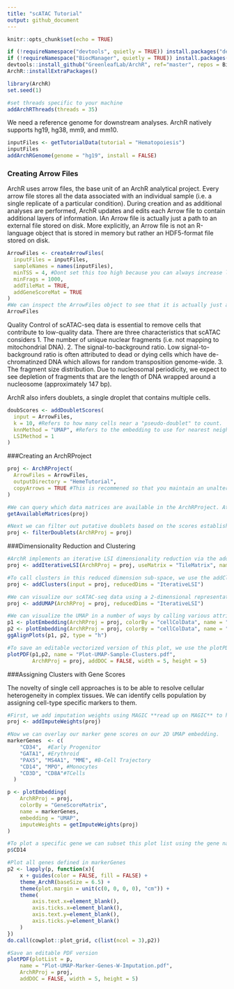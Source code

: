 ```yaml
---
title: "scATAC Tutorial"
output: github_document
---
```


```r
knitr::opts_chunk$set(echo = TRUE)
```

```r
if (!requireNamespace("devtools", quietly = TRUE)) install.packages("devtools")
if (!requireNamespace("BiocManager", quietly = TRUE)) install.packages("BiocManager")
devtools::install_github("GreenleafLab/ArchR", ref="master", repos = BiocManager::repositories())
ArchR::installExtraPackages()
```


```r
library(ArchR)
set.seed(1)
```

```r
#set threads specific to your machine
addArchRThreads(threads = 35) 
```

We need a reference genome for downstream analyses. ArchR natively supports hg19, hg38, mm9, and mm10.

```r
inputFiles <- getTutorialData(tutorial = "Hematopoiesis")
inputFiles
addArchRGenome(genome = "hg19", install = FALSE)
```
### Creating Arrow Files

ArchR uses arrow files, the base unit of an ArchR analytical project. Every arrow file stores all the data associated with an individual sample (i.e. a single replicate of a particular condition). During creation and as additional analyses are performed, ArchR updates and edits each Arrow file to contain additional layers of information. IAn Arrow file is actually just a path to an external file stored on disk. More explicitly, an Arrow file is not an R-language object that is stored in memory but rather an HDF5-format file stored on disk.

```r
ArrowFiles <- createArrowFiles(
  inputFiles = inputFiles,
  sampleNames = names(inputFiles),
  minTSS = 4, #Dont set this too high because you can always increase later
  minFrags = 1000, 
  addTileMat = TRUE,
  addGeneScoreMat = TRUE
)
#We can inspect the ArrowFiles object to see that it is actually just a character vector of Arrow file paths.
ArrowFiles
```

Quality Control of scATAC-seq data is essential to remove cells that contribute to low-quality data. There are three characteristics that scATAC considers 
1. The number of unique nuclear fragments (i.e. not mapping to mitochondrial DNA).
2. The signal-to-background ratio. Low signal-to-background ratio is often attributed to dead or dying cells which have de-chromatinzed DNA which allows for random transposition genome-wide.
3. The fragment size distribution. Due to nucleosomal periodicity, we expect to see depletion of fragments that are the length of DNA wrapped around a nucleosome (approximately 147 bp).

ArchR also infers doublets, a single droplet that contains multiple cells.
```r
doubScores <- addDoubletScores(
  input = ArrowFiles,
  k = 10, #Refers to how many cells near a "pseudo-doublet" to count.
  knnMethod = "UMAP", #Refers to the embedding to use for nearest neighbor search.
  LSIMethod = 1
)
```

###Creating an ArchRProject
```r
proj <- ArchRProject(
  ArrowFiles = ArrowFiles, 
  outputDirectory = "HemeTutorial",
  copyArrows = TRUE #This is recommened so that you maintain an unaltered copy for later usage.
)

#We can query which data matrices are available in the ArchRProject. At this point in time, we should have “GeneScoreMatrix” and “TileMatrix”. As we continue to work and add to the ArchRProject, we can use the following function to query which matricies are added to the project.
getAvailableMatrices(proj)

#Next we can filter out putative doublets based on the scores established in the `infer doublets` chunk. Importantly, this does not delete the data from the Arrow files, but rather forces ArchRProject to ignore these cells. 
proj <- filterDoublets(ArchRProj = proj)
```

###Dimensionality Reduction and Clustering

```r
#ArchR implements an iterative LSI dimensionality reduction via the addIterativeLSI() function.
proj <- addIterativeLSI(ArchRProj = proj, useMatrix = "TileMatrix", name = "IterativeLSI")

#To call clusters in this reduced dimension sub-space, we use the addClusters() function which uses Seurat’s graph clustering as the default clustering method.
proj <- addClusters(input = proj, reducedDims = "IterativeLSI")

#We can visualize our scATAC-seq data using a 2-dimensional representation such as Uniform Manifold Approximation and Projection (UMAP). To do this, we add a UMAP embedding to our ArchRProject object with the addUMAP() function. This function uses the uwot package to perform UMAP.
proj <- addUMAP(ArchRProj = proj, reducedDims = "IterativeLSI")

#We can visualize the UMAP in a number of ways by calling various attributes of the cells stored in the `cellColData` matrix. Here, we can visualize the UMAP by sample, or clusters.
p1 <- plotEmbedding(ArchRProj = proj, colorBy = "cellColData", name = "Sample", embedding = "UMAP")
p2 <- plotEmbedding(ArchRProj = proj, colorBy = "cellColData", name = "Clusters", embedding = "UMAP")
ggAlignPlots(p1, p2, type = "h")

#To save an editable vectorized version of this plot, we use the plotPDF() function.
plotPDF(p1,p2, name = "Plot-UMAP-Sample-Clusters.pdf",
        ArchRProj = proj, addDOC = FALSE, width = 5, height = 5)
```

###Assigning Clusters with Gene Scores

The novelty of single cell approaches is to be able to resolve cellular heterogeneity in complex tissues. We can identify cells population by assigning cell-type specific markers to them. 

```r
#First, we add imputation weights using MAGIC **read up on MAGIC** to help smooth the dropout noise in our gene scores
proj <- addImputeWeights(proj)

#Now we can overlay our marker gene scores on our 2D UMAP embedding.
markerGenes  <- c(
    "CD34",  #Early Progenitor
    "GATA1", #Erythroid
    "PAX5", "MS4A1", "MME", #B-Cell Trajectory
    "CD14", "MPO", #Monocytes
    "CD3D", "CD8A"#TCells
  )

p <- plotEmbedding(
    ArchRProj = proj, 
    colorBy = "GeneScoreMatrix", 
    name = markerGenes, 
    embedding = "UMAP",
    imputeWeights = getImputeWeights(proj)
)

#To plot a specific gene we can subset this plot list using the gene name.
p$CD14

#Plot all genes defined in markerGenes
p2 <- lapply(p, function(x){
    x + guides(color = FALSE, fill = FALSE) + 
    theme_ArchR(baseSize = 6.5) +
    theme(plot.margin = unit(c(0, 0, 0, 0), "cm")) +
    theme(
        axis.text.x=element_blank(), 
        axis.ticks.x=element_blank(), 
        axis.text.y=element_blank(), 
        axis.ticks.y=element_blank()
    )
})
do.call(cowplot::plot_grid, c(list(ncol = 3),p2))

#Save an editable PDF version
plotPDF(plotList = p, 
    name = "Plot-UMAP-Marker-Genes-W-Imputation.pdf", 
    ArchRProj = proj, 
    addDOC = FALSE, width = 5, height = 5)
```








